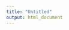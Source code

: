 ```yaml
---
title: "Untitled"
output: html_document
---
```



```r




```













```r




```










```r

```

